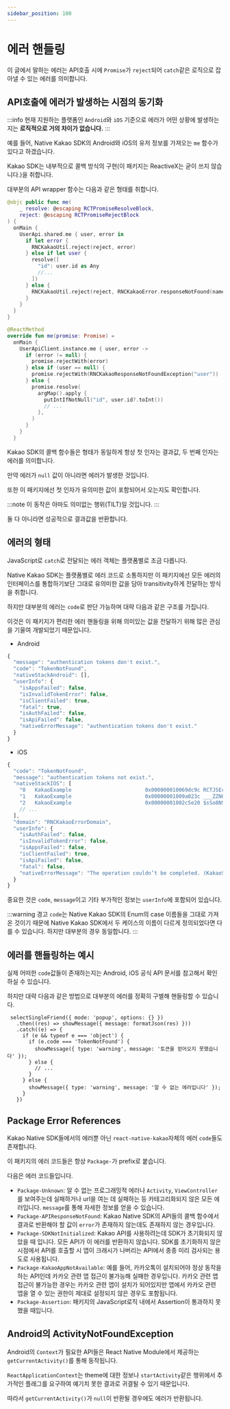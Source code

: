 ```yaml
---
sidebar_position: 100
---
```


# 에러 핸들링

이 글에서 말하는 에러는 API호출 시에 `Promise`가 `reject`되어 `catch`같은 로직으로 잡아낼 수 있는 에러를 의미합니다.

## API호출에 에러가 발생하는 시점의 동기화

:::info
현재 지원하는 플랫폼인 `Android`와 `iOS` 기준으로 에러가 어떤 상황에 발생하는지는 **로직적으로 거의 차이가 없습니다.**
:::

예를 들어, Native Kakao SDK의 Android와 iOS의 유저 정보를 가져오는 `me` 함수가 있다고 하겠습니다.

Kakao SDK는 내부적으로 콜백 방식의 구현(이 패키지는 ReactiveX는 굳이 쓰지 않습니다.)을 취합니다.

대부분의 API wrapper 함수는 다음과 같은 형태를 취합니다.

```swift title='ios.swift'
@objc public func me(
    _ resolve: @escaping RCTPromiseResolveBlock,
    reject: @escaping RCTPromiseRejectBlock
) {
  onMain {
    UserApi.shared.me { user, error in
      if let error {
        RNCKakaoUtil.reject(reject, error)
      } else if let user {
        resolve([
          "id": user.id as Any
          //...
        ])
      } else {
        RNCKakaoUtil.reject(reject, RNCKakaoError.responseNotFound(name: "user"))
      }
    }
  }
}
```

```kotlin title='android.kt'
@ReactMethod
override fun me(promise: Promise) =
  onMain {
    UserApiClient.instance.me { user, error ->
      if (error != null) {
        promise.rejectWith(error)
      } else if (user == null) {
        promise.rejectWith(RNCKakaoResponseNotFoundException("user"))
      } else {
        promise.resolve(
          argMap().apply {
            putIntIfNotNull("id", user.id?.toInt())
            // ...
          },
        )
      }
    }
  }
```

Kakao SDK의 콜백 함수들은 형태가 동일하게 항상 첫 인자는 결과값, 두 번째 인자는 에러를 의미합니다.

만약 에러가 `null` 값이 아니라면 에러가 발생한 것입니다.

또한 이 패키지에선 첫 인자가 유의미한 값이 포함되어서 오는지도 확인합니다.

:::note
이 동작은 아마도 의미없는 행위(TILT)일 것입니다.
:::

둘 다 아니라면 성공적으로 결과값을 반환합니다.

## 에러의 형태

JavaScript로 `catch`로 전달되는 에러 객체는 플랫폼별로 조금 다릅니다.

Native Kakao SDK는 플랫폼별로 에러 코드로 소통하지만 이 패키지에선 모든 에러의 인터페이스를 통합하기보단 그대로 유의미한 값을 담아
transitivity하게 전달하는 방식을 취합니다.

하지만 대부분의 에러는 `code`로 판단 가능하며 대략 다음과 같은 구조를 가집니다.

이것은 이 패키지가 편리한 에러 핸들링을 위해 의미있는 값을 전달하기 위해 많은 관심을 기울여 개발되었기 때문입니다.

- Android

```js
{
  "message": "authentication tokens don't exist.",
  "code": "TokenNotFound",
  "nativeStackAndroid": [],
  "userInfo": {
    "isAppsFailed": false,
    "isInvalidTokenError": false,
    "isClientFailed": true,
    "fatal": true,
    "isAuthFailed": false,
    "isApiFailed": false,
    "nativeErrorMessage": "authentication tokens don't exist."
  }
}
```

- iOS

```js
{
  "code": "TokenNotFound",
  "message": "authentication tokens not exist.",
  "nativeStackIOS": [
    "0   KakaoExample                        0x000000010069dc9c RCTJSErrorFromCodeMessageAndNSError + 112",
    "1   KakaoExample                        0x00000001009a023c ___ZZN8facebook5react15ObjCTurboModule13createPromiseERNS_3jsi7RuntimeENSt3__112basic_stringIcNS5_11char_traitsIcEENS5_9allocatorIcEEEEU13block_pointerFvU13block_pointerFvP11objc_objectEU13block_pointerFvP8NSStringSH_P7NSErrorEEENK3$_0clES4_RKNS2_5ValueEPSQ_m_block_invoke.59 + 388",
    "2   KakaoExample                        0x00000001002c5e20 $sSo8NSStringCSgACSo7NSErrorCSgIeyByyy_SSSgAGs5Error_pSgIegggg_TR + 380",
    // ...
  ],
  "domain": "RNCKakaoErrorDomain",
  "userInfo": {
    "isAuthFailed": false,
    "isInvalidTokenError": false,
    "isAppsFailed": false,
    "isClientFailed": true,
    "isApiFailed": false,
    "fatal": false,
    "nativeErrorMessage": "The operation couldn’t be completed. (KakaoSDKCommon.SdkError error 0.)"
  }
}

```

중요한 것은 `code`, `message`이고 기타 부가적인 정보는 `userInfo`에 포함되어 있습니다.

:::warning 경고
`code`는 Native Kakao SDK의 Enum의 case 이름들을 그대로 가져온 것이기 때문에 Native Kakao SDK에서
두 케이스의 이름이 다르게 정의되었다면 다를 수 있습니다. 하지만 대부분의 경우 동일합니다.
:::

## 에러를 핸들링하는 예시

실제 어떠한 `code`값들이 존재하는지는 Android, iOS 공식 API 문서를 참고해서 확인하실 수 있습니다.

하지만 대략 다음과 같은 방법으로 대부분의 에러를 정확히 구별해 핸들링할 수 있습니다.

```tsx
 selectSingleFriend({ mode: 'popup', options: {} })
   .then((res) => showMessage({ message: formatJson(res) }))
   .catch((e) => {
     if (e && typeof e === 'object') {
       if (e.code === 'TokenNotFound') {
         showMessage({ type: 'warning', message: '토큰을 얻어오지 못했습니다' });
       } else {
         // ...
       }
     } else {
       showMessage({ type: 'warning', message: '알 수 없는 에러입니다' });
     }
   })
```

## Package Error References

Kakao Native SDK들에서의 에러뿐 아닌 `react-native-kakao`자체의 에러 `code`들도 존재합니다.

이 패키지의 에러 코드들은 항상 `Package-`가 prefix로 붙습니다.

다음은 에러 코드들입니다.

- `Package-Unknown`: 알 수 없는 프로그래밍적 에러나 `Activity`, `ViewController`를 보여주는데 실패하거나 url을
여는 데 실패하는 등 카테고리화되지 않은 모든 에러입니다. `message`를 통해 자세한 정보를 얻을 수 있습니다.
- `Package-APIResponseNotFound`: Kakao Native SDK의 API들의 콜백 함수에서 결과로 반환해야 할 값이 `error`가 존재하지 않는데도 존재하지 않는 경우입니다.
- `Package-SDKNotInitialized`: Kakao API를 사용하려는데 SDK가 초기화되지 않았을 때 입니다. 모든 API가 이 에러를 반환하지 않습니다.
SDK를 초기화하지 않은 시점에서 API를 호출할 시 앱이 크래시가 나버리는 API에서 종종 미리 검사되는 용도로 사용됩니다.
- `Package-KakaoAppNotAvailable`: 예를 들어, 카카오톡이 설치되어야 정상 동작을 하는 API인데 카카오 관련 앱 접근이 불가능해 실패한 경우입니다.
카카오 관련 앱 접근이 불가능한 경우는 카카오 관련 앱이 설치가 되어있지만 앱에서 카카오 관련 앱을 열 수 있는 권한이 제대로 설정되지 않은 경우도 포함됩니다.
- `Package-Assertion`: 패키지의 JavaScript로직 내에서 Assertion이 통과하지 못했을 때입니다.


## Android의 ActivityNotFoundException

Android의 `Context`가 필요한 API들은 React Native Module에서 제공하는 `getCurrentActivity()`를 통해 동작됩니다.

`ReactApplicationContext`는 theme에 대한 정보나 `startActivity`같은 행위에서 추가적인 플래그를 요구하여 예기치 못한
결과로 귀결될 수 있기 때문입니다.

따라서 `getCurrentActivity()`가 `null`이 반환될 경우에도 에러가 반환됩니다.
